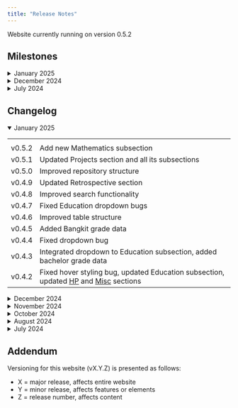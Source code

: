 ---
title: "Release Notes"
---

Website currently running on version 0.5.2

```{=html}
<h2>Milestones</h2>
<details>
  <summary>January 2025</summary>
  <table>
    <tr>
      <th></th>
      <th></th>
    </tr>
    <tr>
      <td>v0.5.0</td>
      <td>Restructure repository</td>
    </tr>
  </table>
</details>

<details>
  <summary>December 2024</summary>
  <table>
    <tr>
      <th></th>
      <th></th>
    </tr>
    <tr>
      <td>v0.4.0</td>
      <td>Renew versioning convention</td>
    </tr>
    <tr>
      <td>v0.3.0</td>
      <td>Launched search feature</td>
    </tr>
  </table>
</details>

<details>
  <summary>July 2024</summary>
  <table>
    <tr>
      <th></th>
      <th></th>
    </tr>
    <tr>
      <td>v0.2.0</td>
      <td>Revamped website with interactive content</td>
    </tr>
    <tr>
      <td>v0.1.1b</td>
      <td>Released finalized first version of static website with limited content</td>
    </tr>
  </table>
</details>

<h2>Changelog</h2>
<details open>
  <summary>January 2025</summary>
  <table>
    <tr>
      <th></th>
      <th></th>
    </tr>
    <tr>
      <td>v0.5.2</td>
      <td>Add new Mathematics subsection</td>
    </tr>
    <tr>
      <td>v0.5.1</td>
      <td>Updated Projects section and all its subsections</td>
    </tr>
    <tr>
      <td>v0.5.0</td>
      <td>Improved repository structure</td>
    </tr>
    <tr>
      <td>v0.4.9</td>
      <td>Updated Retrospective section</td>
    </tr>
    <tr>
      <td>v0.4.8</td>
      <td>Improved search functionality</td>
    </tr>
    <tr>
      <td>v0.4.7</td>
      <td>Fixed Education dropdown bugs</td>
    </tr>
    <tr>
      <td>v0.4.6</td>
      <td>Improved table structure</td>
    </tr>
    <tr>
      <td>v0.4.5</td>
      <td>Added Bangkit grade data</td>
    </tr>
    <tr>
      <td>v0.4.4</td>
      <td>Fixed dropdown bug</td>
    </tr>
    <tr>
      <td>v0.4.3</td>
      <td>Integrated dropdown to Education subsection, added bachelor grade data</td>
    </tr>
    <tr>
      <td>v0.4.2</td>
      <td>Fixed hover styling bug, updated Education subsection, updated <span title="Home Page"><u>HP</u></span> and <span title="Miscellaneous"><u>Misc</u></span> sections</td>
    </tr>
  </table>
</details>

<details>
  <summary>December 2024</summary>
  <table>
    <tr>
      <th></th>
      <th></th>
    </tr>
    <tr>
      <td>v0.4.1</td>
      <td>Fixed bachelor link bug</td>
    </tr>
    <tr>
      <td>v0.4.0</td>
      <td>Updated Python experience</td>
    </tr>
    <tr>
      <td>v0.3.1b</td>
      <td>Deployment hotfix: address missing resource</td>
    </tr>
    <tr>
      <td>v0.3.1</td>
      <td>Populated topic and stacks in Experience subsection. Fixed comments for featuring</td>
    </tr>
    <tr>
      <td>v0.3.0</td>
      <td>Integrated searching feature, added educator <span title="Curriculum Vitae"><u>CV</u></span></td>
    </tr>
  </table>
</details>

<details>
  <summary>November 2024</summary>
  <table>
    <tr>
      <th></th>
      <th></th>
    </tr>
    <tr>
      <td>v0.2.9</td>
      <td>Updated <span title="Curriculum Vitae"><u>CV</u></span>, updated Retrospective section</td>
    </tr>
  </table>
</details>

<details>
  <summary>October 2024</summary>
  <table>
    <tr>
      <th></th>
      <th></th>
    </tr>
    <tr>
      <td>v0.2.8</td>
      <td>Updated <span title="Home Page"><u>HP</u></span>, populated Experience subsection, fixed sorting bug, added <span title="Experimental"><u>exp</u></span> tags</td>
    </tr>
  </table>
</details>

<details>
  <summary>August 2024</summary>
  <table>
    <tr>
      <th></th>
      <th></th>
    </tr>
    <tr>
      <td>v0.2.7</td>
      <td>Links now open in new tab, populated Achievements subsection, added <span title="Experimental"><u>exp</u></span> BGM</td>
    </tr>
    <tr>
      <td>v0.2.6</td>
      <td>Added featured tab in multiple Retrospective subsections, added <span title="Experimental"><u>exp</u></span> sorting</td>
    </tr>
    <tr>
      <td>v0.2.5</td>
      <td>Added Achievement subsection, added comments on multiple files</td>
    </tr>
    <tr>
      <td>v0.2.4</td>
      <td>Populated Retrospective section, reorder CSS properties using concentric principles</td>
    </tr>
  </table>
</details>

<details>
  <summary>July 2024</summary>
  <table>
    <tr>
      <th></th>
      <th></th>
    </tr>
    <tr>
      <td>v0.2.3</td>
      <td>Reword multiple files, created Retrospective skeleton, added some highlighting</td>
    </tr>
    <tr>
      <td>v0.2.2</td>
      <td>Corrected typo in Education subsection</td>
    </tr>
    <tr>
      <td>v0.2.1b</td>
      <td>Deployment hotfix: rerender</td>
    </tr>
    <tr>
      <td>v0.2.1</td>
      <td>Added Experience subsection, populated Education subsection</td>
    </tr>
    <tr>
      <td>v0.2.0</td>
      <td>Changed website theme, centralized YAML options, added Education subsection</td>
    </tr>
    <tr>
      <td>v0.1.1b</td>
      <td>Deployment hotfix: rerender</td>
    </tr>
    <tr>
      <td>v0.1.1</td>
      <td>Corrected typo in MLAIDS subsection</td>
    </tr>
    <tr>
      <td>v0.1.0b</td>
      <td>Deployment hotfix: resolved multiple issues</td>
    </tr>
    <tr>
      <td>v0.1.0</td>
      <td>Initial release</td>
    </tr>
  </table>
</details>

<h2>Addendum</h2>
Versioning for this website (vX.Y.Z) is presented as follows:
<ul>
  <li>X = major release, affects entire website</li>
  <li>Y = minor release, affects features or elements</li>
  <li>Z = release number, affects content</li>
</ul>

<script>
  // Fetch all the details element
  const details = document.querySelectorAll("details");

  // Add the onclick listeners
  details.forEach((detail) => {
    detail.addEventListener("toggle", () => {
      if (detail.open) setTargetDetail(detail);
    });
  });

  // Close all the details that are not targetDetail
  function setTargetDetail(targetDetail) {
    details.forEach((detail) => {
      if (detail !== targetDetail) {
        detail.open = false;
      }
    });
  }
</script>
```